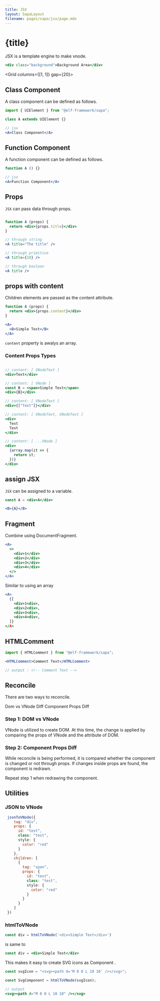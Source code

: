 ```yaml
---
title: JSX
layout: SapaLayout
filename: pages/sapa/jsx/page.mdx
---
```




# {title}

JSX is a template engine to make vnode.

```jsx
<div class="background">Background Area</div>
```

<Grid columns={[1, 1]} gap={20}>
  <div>

## Class Component 

A class component can be defined as follows.

```jsx
import { UIElement } from "@elf-framework/sapa";

class A extends UIElement {}

// jsx
<A>Class Component</A>
```
  
  </div>
  <div>

## Function Component 

A function component can be defined as follows.

```jsx
function A () {}

// jsx
<A>Function Component</A>
```
  </div>
</Grid>

## Props 

`JSX` can pass data through props.


```jsx

function A (props) {
  return <div>{props.title}</div>
}

// through string 
<A title="The title" />

// through primitive
<A title={10} />

// through boolean 
<A title />

```

## props with content 

Children elements are passed as the content attribute.

```jsx
function A (props) {
  return <div>{props.content}</div>
}

<A>
  <B>Simple Text</B>
</A>
```

`content` property is awalys an array.

### Content Props Types 

```jsx

// content: [ VNodeText ]
<div>Text</div>

// content: [ VNode ]
const B = <span>Simple Text</span>
<div>{B}</div>

// content: [ VNodeText ]
<div>{["Text"]}</div>

// content: [ VNodeText, VNodeText ]
<div>
  Text 
  Text
</div>

// content: [ ...VNode ]
<div>
  {array.map(it => {
    return it;
  })}
</div>
```

## assign JSX 

`JSX` can be assigned to a variable.

```jsx
const A = <div>A</div>

<B>{A}</B>

```

## Fragment 

Combine using DocumentFragment.

```jsx
<A>
  <>
    <div>1</div>
    <div>2</div>
    <div>3</div>
    <div>4</div>
  </>
</A>
```

Similar to using an array

```jsx
<A>
  {[
    <div>1<div>,
    <div>2<div>,
    <div>3<div>,
    <div>4<div>,
  ]}
</A>
```

## HTMLComment

```jsx
import { HTMLComment } from "@elf-framework/sapa";

<HTMLComment>Comment Text</HTMLComment>

// output : <!-- Comment Text -->
```

## Reconcile

There are two ways to reconcile.

Dom vs VNode Diff 
Component Props Diff 

### Step 1: DOM vs VNode 

VNode is utilized to create DOM. At this time, the change is applied by comparing the props of VNode and the attribute of DOM.

### Step 2: Component Props Diff

While reconcile is being performed, it is compared whether the component is changed or not through props.
If changes inside props are found, the component is redrawn. 

Repeat step 1 when redrawing the component.

## Utilities 

### JSON to VNode 

```jsx
 jsonToVNode({
    tag: "div",
    props: {
      id: "test",
      class: "test",
      style: {
        color: "red"
      }
    },
    children: [
      {
        tag: "span",
        props: {
          id: "test",
          class: "test",
          style: {
            color: "red"
          }
        }
      }
    ]
 })

```

### htmlToVNode

```jsx
const div = htmlToVNode('<div>Simple Text</div>')
```

is same to 

```jsx
const div = <div>Simple Text</div>
```

This makes it easy to create SVG icons as Component .

```jsx
const svgIcon = "<svg><path d='M 0 0 L 10 10' /></svg>";

const SvgComponent = htmlToVNode(svgIcon);

// output 
<svg><path d="M 0 0 L 10 10" /></svg>
```